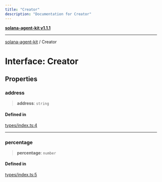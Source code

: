 ```yaml
---
title: "Creator"
description: "Documentation for Creator"
---
```


[**solana-agent-kit v1.1.1**](../README.md)

***

[solana-agent-kit](../README.md) / Creator

# Interface: Creator

## Properties

### address

> **address**: `string`

#### Defined in

[types/index.ts:4](https://github.com/scriptscrypt/solana-agent-kit/blob/a820222cbc6538b7b24a8b29ee43679a229c9635/src/types/index.ts#L4)

***

### percentage

> **percentage**: `number`

#### Defined in

[types/index.ts:5](https://github.com/scriptscrypt/solana-agent-kit/blob/a820222cbc6538b7b24a8b29ee43679a229c9635/src/types/index.ts#L5)

